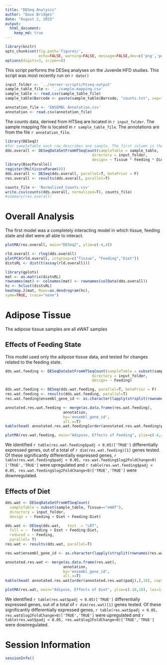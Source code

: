 ```yaml
---
title: "DESeq Analysis"
author: "Dave Bridges"
date: "August 2, 2015"
output:
  html_document:
    keep_md: true
---
```



```r
library(knitr)
opts_chunk$set(fig.path='figures/',
               echo=FALSE, warning=FALSE, message=FALSE,dev=c('png','pdf'))
options(digits=3, scipen=8)
```

This script performs the DESeq analyses on the Juvenile HFD studies.  This script was most recently run on `r date()`

```r
input_folder <- '../server-scripts/htseq-output'
sample_table_file <- '../sample-mapping.csv'
sample_table <- read.csv(sample_table_file)
sample_table$Barcode <- paste(sample_table$Barcode, "counts.txt", sep="-")

annotation_file <- 'ENSEMBL Annotation.csv'
annotation <- read.csv(annotation_file)
```

The counts data, derived from HTSeq are located in `r input_folder`.  The sample mapping file is located in `r sample_table_file`.  The annotations are from the file `r annotation_file`.

```r
library(DESeq2)
#for sampleTable each row describes one sample. The first column is the sample name, the second column the file name of the count file generated by htseq-count, and the remaining columns are sample metadata which will be stored in colData
dds.overall <- DESeqDataSetFromHTSeqCount(sampleTable = sample_table,
                                       directory = input_folder, 
                                       design= ~ Tissue * Feeding * Diet)
library(BiocParallel)
register(MulticoreParam(8))
dds.overall <- DESeq(dds.overall, parallel=T, betaPrior = F)
res.overall <- results(dds.overall, parallel=T)

counts_file <- 'Normalized Counts.csv'
write.csv(counts(dds.overall, normalized=T), counts_file)
#summary(res.overall)
```

# Overall Analysis

The first model was a completely interacting model in which tissue, feeding state and diet were all able to interact.

```r
plotMA(res.overall, main="DESeq2", ylim=c(-4,4))
```

```r
rld.overall <- rlog(dds.overall)
plotPCA(rld.overall, intgroup=c("Tissue", "Feeding","Diet"))
distsRL <- dist(t(assay(rld.overall)))
```

```r
library(gplots)
mat <- as.matrix(distsRL)
rownames(mat) <- colnames(mat) <- rownames(colData(dds.overall))
hc <- hclust(distsRL)
heatmap.2(mat, Rowv=as.dendrogram(hc),
symm=TRUE, trace="none")
```

# Adipose Tissue

The adipose tissue samples are all eWAT samples

## Effects of Feeding State

This model used only the adipose tissue data, and tested for changes related to the feeding state.

```r
dds.wat.feeding <- DESeqDataSetFromHTSeqCount(sampleTable = subset(sample_table, Tissue=="eWAT"),
                                       directory = input_folder, 
                                       design= ~ Feeding)

dds.wat.feeding <- DESeq(dds.wat.feeding, parallel=T, betaPrior = F)
res.wat.feeding <- results(dds.wat.feeding, parallel=T)
res.wat.feeding$ensembl_gene_id <- as.character(lapply(strsplit(rownames(res.wat.feeding), "\\."), "[[", 1))

annotated.res.wat.feeding <- merge(as.data.frame(res.wat.feeding), 
                          annotation, 
                          by='ensembl_gene_id',
                          all.x=T)
kable(head( annotated.res.wat.feeding[order(annotated.res.wat.feeding$padj),],5), caption="Top Hits for Effects of Feeding")
```

```r
plotMA(res.wat.feeding, main="Adipose, Effects of Feeding", ylim=c(-4,4))
```

We identified `r table(res.wat.feeding$padj < 0.05)['TRUE']` differentially expressed genes, out of a total of `r dim(res.wat.feeding)[1]` genes tested.  Of these significantly differentially expressed genes, `r table(res.wat.feeding$padj < 0.05, res.wat.feeding$log2FoldChange>0)['TRUE','TRUE']` were upregulated and `r table(res.wat.feeding$padj < 0.05, res.wat.feeding$log2FoldChange<0)['TRUE','TRUE']` were downregulated.

## Effects of Diet 

```r
dds.wat <- DESeqDataSetFromHTSeqCount(
  sampleTable = subset(sample_table, Tissue=="eWAT"),
  directory = input_folder, 
  design = ~ Feeding + Diet + Feeding:Diet)

dds.wat <- DESeq(dds.wat,   test  = "LRT",
  full = ~  Feeding + Diet + Feeding:Diet,
  reduced = ~ Feeding,
  parallel= T)
res.wat <- results(dds.wat, parallel=T)

res.wat$ensembl_gene_id <- as.character(lapply(strsplit(rownames(res.wat), "\\."), "[[", 1))

annotated.res.wat <- merge(as.data.frame(res.wat), 
                          annotation, 
                          by='ensembl_gene_id',
                          all.x=T)
kable(head( annotated.res.wat[order(annotated.res.wat$padj),],10), caption="Top Hits for Effects of Diet")
```

```r
plotMA(res.wat, main="Adipose, Effects of Diet", ylim=c(-10,10), las=1)
```

We identified `r table(res.wat$padj < 0.05)['TRUE']` differentially expressed genes, out of a total of `r dim(res.wat)[1]` genes tested.  Of these significantly differentially expressed genes, `r table(res.wat$padj < 0.05, res.wat$log2FoldChange>0)['TRUE','TRUE']` were upregulated and `r table(res.wat$padj < 0.05, res.wat$log2FoldChange<0)['TRUE','TRUE']` were downregulated.

# Session Information

```r
sessionInfo()
```
